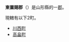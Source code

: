 {{unreferenced|time=2018-08-13T03:32:05+00:00}}
{{expand|time=2018-08-13T03:31:09+00:00}}
{{日本郡
| 郡 = 東置賜郡
| 日文原名 = 東置賜郡
| 平假名 = ひがしおきたまぐん
| 羅馬字拼音 = Higashiokitama-gun
| 地圖 =
| 都道府縣 = 山形縣
| 編號 = 
| 町 = 2
| 村 = 
| 經度 = 
| 緯度 = 
| 註記 = 
|}}
'''東置賜郡'''（{{jpn|j=東置賜郡|hg=ひがしおきたまぐん|rm=Higashiokitama gun|f=y}}）是山形縣的一[[郡|郡]]。

現轄有以下2町。
*[[川西町_(山形縣)|川西町]]
*[[高畠町|高畠町]]

{{山形縣}}